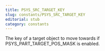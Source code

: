 ```yaml
---
title: PSYS_SRC_TARGET_KEY
slug: constants/PSYS_SRC_TARGET_KEY
editorial: stub
category: constants
---
```


<LSLConstant
	name="PSYS_SRC_TARGET_KEY"
	type="integer"
	value="20"
/>

The key of a target object to move towards if PSYS_PART_TARGET_POS_MASK is enabled.
